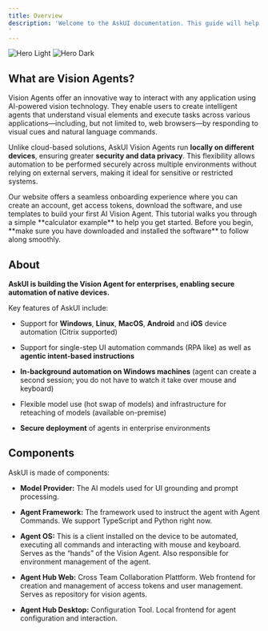 ```yaml
---
title: Overview
description: 'Welcome to the AskUI documentation. This guide will help you understand what Vision Agents are, their key features, benefits, and how they can empower you to build intelligent UI agents using AI vision technology.
'
---
```


<img alt="Hero Light" classname="block dark:hidden" src="./images/agent-os.png" />

<img alt="Hero Dark" classname="hidden dark:block" src="./images/agent-os.png" />

## What are Vision Agents?

Vision Agents offer an innovative way to interact with any application using AI-powered vision technology. They enable users to create intelligent agents that understand visual elements and execute tasks across various applications—including, but not limited to, web browsers—by responding to visual cues and natural language commands.

Unlike cloud-based solutions, AskUI Vision Agents run **locally on different devices**, ensuring greater **security and data privacy**. This flexibility allows automation to be performed securely across multiple environments without relying on external servers, making it ideal for sensitive or restricted systems.

<CardGroup cols={2}>
  <Card title="Installation Guide" icon="book" href="/introduction/02-getting-started/02-installation-guide">
    Our website offers a seamless onboarding experience where you can create an account, get access tokens, download the software, and use templates to build your first AI Vision Agent.
  </Card>

  <Card title="Agent Framework. Python." icon="lightbulb" href="/introduction/02-getting-started/02-installation-guide">
    This tutorial walks you through a simple **calculator example** to help you get started.  Before you begin, **make sure you have downloaded and installed the software** to follow along smoothly.
  </Card>
</CardGroup>

## About

**AskUI is building the Vision Agent for enterprises, enabling secure automation of native devices.**

Key features of AskUI include:

* Support for **Windows**, **Linux**, **MacOS**, **Android** and **iOS** device automation (Citrix supported)

* Support for single-step UI automation commands (RPA like) as well as **agentic intent-based instructions**

* **In-background automation on Windows machines** (agent can create a second session; you do not have to watch it take over mouse and keyboard)

* Flexible model use (hot swap of models) and infrastructure for reteaching of models (available on-premise)

* **Secure deployment** of agents in enterprise environments

## Components

AskUI is made of components:

* **Model Provider:** The AI models used for UI grounding and prompt processing.

* **Agent Framework:** The framework used to instruct the agent with Agent Commands. We support TypeScript and Python right now.

* **Agent OS:** This is a client installed on the device to be automated, executing all commands and interacting with mouse and keyboard. Serves as the “hands” of the Vision Agent. Also responsible for environment management of the agent.

* **Agent Hub Web:** Cross Team Collaboration Plattform. Web frontend for creation and management of access tokens and user management. Serves as repository for vision agents.

* **Agent Hub Desktop:** Configuration Tool. Local frontend for agent configuration and interaction.